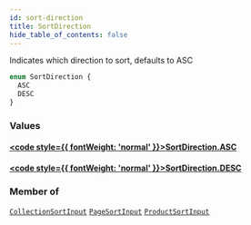 ```yaml
---
id: sort-direction
title: SortDirection
hide_table_of_contents: false
---
```








Indicates which direction to sort, defaults to ASC

```graphql
enum SortDirection {
  ASC
  DESC
}
```


### Values

#### [<code style={{ fontWeight: 'normal' }}>SortDirection.<b>ASC</b></code>](#) 
> 
> 

#### [<code style={{ fontWeight: 'normal' }}>SortDirection.<b>DESC</b></code>](#) 
> 
> 



### Member of

[`CollectionSortInput`](/demand/api/graphql-storefront/reference/inputs/collection-sort-input)  <Badge class="secondary" text="input"/><Bullet />[`PageSortInput`](/demand/api/graphql-storefront/reference/inputs/page-sort-input)  <Badge class="secondary" text="input"/><Bullet />[`ProductSortInput`](/demand/api/graphql-storefront/reference/inputs/product-sort-input)  <Badge class="secondary" text="input"/>




